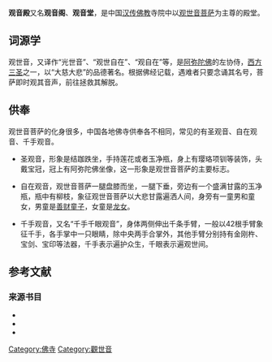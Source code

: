 '''观音殿'''又名'''观音阁'''、'''观音堂'''，是中国[[汉传佛教|汉传佛教]]寺院中以[[观世音菩萨|观世音菩萨]]为主尊的殿堂。{{sfn|梓岩|2012|p=44}}

==词源学==
观世音，又译作“光世音”、“观世自在”、“观自在”等，是[[阿弥陀佛|阿弥陀佛]]的左协侍，[[西方三圣|西方三圣]]之一，以“大慈大悲”的品德著名。{{sfn|梓岩|2012|p=44}}根据佛经记载，遇难者只要念诵其名号，菩萨即时观其音声，前往拯救其解脱。{{sfn|梓岩|2012|p=44}}

==供奉==
观世音菩萨的化身很多，中国各地佛寺供奉各不相同，常见的有圣观音、自在观音、千手观音。{{sfn|梓岩|2012|p=45}}

*圣观音，形象是结跏跌坐，手持莲花或者玉净瓶，身上有璎珞项钏等装饰，头戴宝冠，冠上有阿弥陀佛坐像，这一形象是观世音菩萨的主要标志。{{sfn|梓岩|2012|p=45}}

*自在观音，观世音菩萨一腿盘膝而坐，一腿下垂，旁边有一个盛满甘露的玉净瓶，瓶中有柳枝，象征观世音菩萨以大悲甘露遍洒人间，身旁有一童男和童女，男童是[[善财童子|善财童子]]，女童是[[龙女|龙女]]。{{sfn|梓岩|2012|p=45}}

*千手观音，又名“千手千眼观音”，身体两侧伸出千条手臂，一般以42根手臂象征千手，各手掌中一只眼睛，除中央两手合掌外，其他手臂分别持有金刚杵、宝剑、宝印等法器，千手表示遍护众生，千眼表示遍观世间。{{sfn|梓岩|2012|p=46}}

{{multiple image
| align     = center
| direction = horizontal 
| width     = 250
| header    = 
| image1    = Kuan-yan bodhisattva, Northern Sung dynasty, China, c. 1025, wood, Honolulu Academy of Arts.jpg
| caption1  = 北宋自在观音像。
| image2    = 
| caption2  = 
| image3    = Статуя богини Гуаньинь в Чанше.jpg
| caption3  = [[沩山|沩山]][[沩山千手千眼观音圣像|千手千眼观音]]。
}}

==参考文献==
{{reflist}}
{{Commons category|Guanyin Halls}}

===来源书目===
*{{cite book |editor1=梓岩 |title=《中国名寺》|year=2012 |publisher=黄山书社 |location=安徽省合肥市 |isbn=978-7-5461-3146-7 |ref=harv}}
*{{cite book |author1=张驭寰 |title=《图解中国佛教建筑》|year=2012a |publisher=当代中国出版社 |location=北京市 |isbn=978-7-5154-0118-8 |ref=harv}}
*{{cite book |author1=张驭寰 |title=《图解中国著名佛教寺院》|year=2012b |publisher=当代中国出版社 |location=北京市 |isbn=978-7-5154-0135-5 |ref=harv}}

{{DEFAULTSORT:Guan观音殿}}
[[Category:佛寺|Category:佛寺]]
[[Category:觀世音|Category:觀世音]]